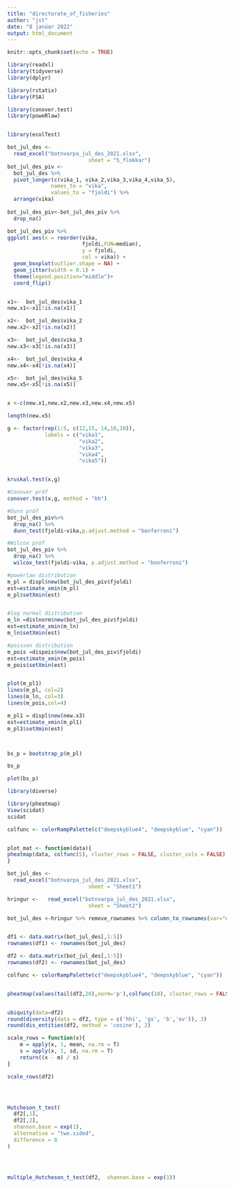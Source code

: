 ```yaml
---
title: "directorate_of_fisheries"
author: "jst"
date: "8 janúar 2022"
output: html_document
---
```


```r
knitr::opts_chunk$set(echo = TRUE)
```

```r
library(readxl)
library(tidyverse)
library(dplyr)

library(rstatix)
library(FSA)

library(conover.test)
library(poweRlaw)


library(ecolTest)

```



```r
bot_jul_des <- 
  read_excel("botnvarpa_jul_des_2021.xlsx", 
                          sheet = "5_flokkar")
bot_jul_des_piv <-
  bot_jul_des %>% 
  pivot_longer(c(vika_1, vika_2,vika_3,vika_4,vika_5), 
              names_to = "vika", 
              values_to = "fjoldi") %>% 
  arrange(vika)
   
bot_jul_des_piv<-bot_jul_des_piv %>% 
  drop_na()                 

bot_jul_des_piv %>% 
ggplot( aes(x = reorder(vika,
                        fjoldi,FUN=median), 
                        y = fjoldi, 
                        col = vika)) + 
  geom_boxplot(outlier.shape = NA) + 
  geom_jitter(width = 0.1) + 
  theme(legend.position="middle")+
  coord_flip()



```



```r

x1<-  bot_jul_des$vika_1 
new.x1<-x1[!is.na(x1)]

x2<-  bot_jul_des$vika_2
new.x2<-x2[!is.na(x2)]

x3<-  bot_jul_des$vika_3
new.x3<-x3[!is.na(x3)]

x4<-  bot_jul_des$vika_4 
new.x4<-x4[!is.na(x4)]

x5<-  bot_jul_des$vika_5 
new.x5<-x5[!is.na(x5)]


x <-c(new.x1,new.x2,new.x3,new.x4,new.x5)

length(new.x5)

g <- factor(rep(1:5, c(12,15, 14,10,10)),
            labels = c("vika1",
                       "vika2",
                       "vika3",
                       "vika4",
                       "vika5"))


kruskal.test(x,g)

#Conover próf
conover.test(x,g, method = "bh")

#Dunn próf
bot_jul_des_piv%>% 
  drop_na() %>% 
  dunn_test(fjoldi~vika,p.adjust.method = "bonferroni") 

#Wilcox próf
bot_jul_des_piv %>% 
  drop_na() %>% 
  wilcox_test(fjoldi~vika, p.adjust.method = "bonferroni")


```

```r
#powerlaw distribution
m_pl = displ$new(bot_jul_des_piv$fjoldi)
est=estimate_xmin(m_pl)
m_pl$setXmin(est)


#log normal distribution
m_ln =dislnorm$new(bot_jul_des_piv$fjoldi)
est=estimate_xmin(m_ln)
m_ln$setXmin(est)

#poisson distribution
m_pois =dispois$new(bot_jul_des_piv$fjoldi)
est=estimate_xmin(m_pois)
m_pois$setXmin(est)


plot(m_pl1)
lines(m_pl, col=2)
lines(m_ln, col=3)
lines(m_pois,col=4)

m_pl1 = displ$new(new.x3)
est=estimate_xmin(m_pl1)
m_pl1$setXmin(est)



bs_p = bootstrap_p(m_pl)

bs_p

plot(bs_p)

```
```r
library(diverse)

library(pheatmap)
View(scidat)
scidat

colfunc <- colorRampPalette(c("deepskyblue4", "deepskyblue", "cyan"))


plot_mat <- function(data){
pheatmap(data, colfunc(5), cluster_rows = FALSE, cluster_cols = FALSE)
}

bot_jul_des <- 
  read_excel("botnvarpa_jul_des_2021.xlsx", 
                          sheet = "Sheet1")

hringur <-   read_excel("botnvarpa_jul_des_2021.xlsx", 
                          sheet = "Sheet2")

bot_jul_des <-hringur %>% remove_rownames %>% column_to_rownames(var="names")


df1 <- data.matrix(bot_jul_des[,1:5])
rownames(df1) <- rownames(bot_jul_des)

df2 <- data.matrix(bot_jul_des[,1:5])
rownames(df2) <- rownames(bot_jul_des)

colfunc <- colorRampPalette(c("deepskyblue4", "deepskyblue", "cyan"))


pheatmap(values(tail(df2,20),norm='p'),colfunc(10), cluster_rows = FALSE, cluster_cols = FALSE)


ubiquity(data=df2)
round(diversity(data = df2, type = c('hhi', 'gs', 'b','ev')), 3)
round(dis_entities(df2, method = 'cosine'), 2)

```

```r


scale_rows = function(x){
    m = apply(x, 1, mean, na.rm = T)
    s = apply(x, 1, sd, na.rm = T)
    return((x - m) / s)
}

scale_rows(df2)




Hutcheson_t_test(
  df2[,1],
  df2[,2],
  shannon.base = exp(1),
  alternative = "two.sided",
  difference = 0
)




multiple_Hutcheson_t_test(df2,  shannon.base = exp(1))
```



